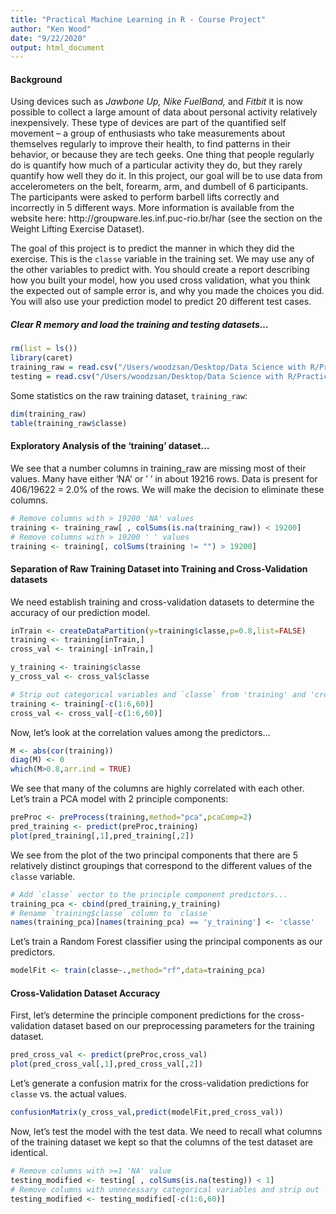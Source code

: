 ```yaml
---
title: "Practical Machine Learning in R - Course Project"
author: "Ken Wood"
date: "9/22/2020"
output: html_document
---
```


#### Background

Using devices such as *Jawbone Up, Nike FuelBand,* and *Fitbit* it is now possible to collect a large amount of data about personal activity relatively inexpensively. These type of devices are part of the quantified self movement – a group of enthusiasts who take measurements about themselves regularly to improve their health, to find patterns in their behavior, or because they are tech geeks. One thing that people regularly do is quantify how much of a particular activity they do, but they rarely quantify how well they do it. In this project, our goal will be to use data from accelerometers on the belt, forearm, arm, and dumbell of 6 participants. The participants were asked to perform barbell lifts correctly and incorrectly in 5 different ways. More information is available from the website here: http://groupware.les.inf.puc-rio.br/har (see the section on the Weight Lifting Exercise Dataset).

The goal of this project is to predict the manner in which they did the exercise. This is the `classe` variable in the training set. We may use any of the other variables to predict with. You should create a report describing how you built your model, how you used cross validation, what you think the expected out of sample error is, and why you made the choices you did. You will also use your prediction model to predict 20 different test cases.

##### Clear R memory and load the training and testing datasets...

```r
rm(list = ls())
library(caret)
training_raw = read.csv("/Users/woodzsan/Desktop/Data Science with R/Practical Machine Learning/Course Project/pml-training.csv")
testing = read.csv("/Users/woodzsan/Desktop/Data Science with R/Practical Machine Learning/Course Project/pml-testing.csv")
```

Some statistics on the raw training dataset, `training_raw`:
```r
dim(training_raw)
table(training_raw$classe)
```

#### Exploratory Analysis of the 'training' dataset...

We see that a number columns in training_raw are missing most of their values. Many have either 'NA' or ' ' in about 19216 rows. Data is present for 406/19622 = 2.0% of the rows. We will make the decision to eliminate these columns.

```r

# Remove columns with > 19200 'NA' values
training <- training_raw[ , colSums(is.na(training_raw)) < 19200]
# Remove columns with > 19200 ' ' values
training <- training[, colSums(training != "") > 19200]
```

#### Separation of Raw Training Dataset into Training and Cross-Validation datasets
We need establish training and cross-validation datasets to determine the accuracy of our prediction model.

```r
inTrain <- createDataPartition(y=training$classe,p=0.8,list=FALSE)
training <- training[inTrain,]
cross_val <- training[-inTrain,]

y_training <- training$classe
y_cross_val <- cross_val$classe

# Strip out categorical variables and `classe` from 'training' and 'cross_val' datasets
training <- training[-c(1:6,60)]
cross_val <- cross_val[-c(1:6,60)]
```

Now, let's look at the correlation values among the predictors...
```r
M <- abs(cor(training))
diag(M) <- 0
which(M>0.8,arr.ind = TRUE)
```
We see that many of the columns are highly correlated with each other. Let's train a PCA model with 2 principle components:

```r
preProc <- preProcess(training,method="pca",pcaComp=2)
pred_training <- predict(preProc,training)
plot(pred_training[,1],pred_training[,2])
```

We see from the plot of the two principal components that there are 5 relatively distinct groupings that correspond to the different values of the `classe` variable.
```r
# Add `classe` vector to the principle component predictors...
training_pca <- cbind(pred_training,y_training)
# Rename `training$classe` column to `classe`
names(training_pca)[names(training_pca) == 'y_training'] <- 'classe'
```

Let's train a Random Forest classifier using the principal components as our predictors.
```r
modelFit <- train(classe~.,method="rf",data=training_pca)
```

#### Cross-Validation Dataset Accuracy

First, let's determine the principle component predictions for the cross-validation dataset based on our preprocessing parameters for the training dataset.

```r
pred_cross_val <- predict(preProc,cross_val)
plot(pred_cross_val[,1],pred_cross_val[,2])
```

Let's generate a confusion matrix for the cross-validation predictions for `classe` vs. the actual values.

```r
confusionMatrix(y_cross_val,predict(modelFit,pred_cross_val))
```

Now, let's test the model with the test data. We need to recall what columns of the training dataset we kept so that the columns of the test dataset are identical.

```r
# Remove columns with >=1 'NA' value
testing_modified <- testing[ , colSums(is.na(testing)) < 1]
# Remove columns with unnecessary categorical variables and strip out `classe`
testing_modified <- testing_modified[-c(1:6,60)]
```



